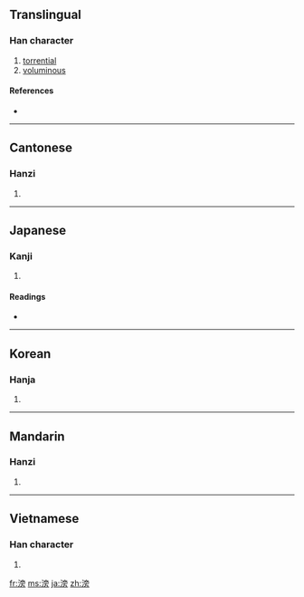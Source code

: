 ==Translingual==

===Han character===
{{Han char|rn=85|rad=水|as=10|sn=13|four=3012<sub>7</sub>|canj=水卜月尸 (EYBS)}}

# [[torrential]]
# [[voluminous]]

====References====
* {{Han ref|kx=0641.250|dkj=18003|dj=1049.040|hdz=31706.040|uh=6EC2|ud=28354|bh=B7BC|bd=47036}}

----

==Cantonese==

===Hanzi===
{{yue-hanzi|jyut=|y=pong4}}

# {{defn|Cantonese|sort=水10}}

----

==Japanese==

===Kanji===
{{ja-kanji|grade=|rs=水10}}

# {{defn|Japanese|sort=水10}}

====Readings====
* {{ja-readings|on=[[ぼう]] (bō), [[ほう]] (hō)|kun=[[ひろい]] (hiroi)}}

----

==Korean==

===Hanja===
{{ko-hanja|hangeul=방|eumhun=|rv=bang|mr=pang|y=pang}}

# {{defn|Korean|sort=水10}}

----

==Mandarin==

===Hanzi===
{{cmn-hanzi|pin=[[pāng]] ([[pang1]])|wg=p'ang<sup>1</sup>}}

# {{defn|Mandarin|sort=水10}}

----

==Vietnamese==

===Han character===
{{vi-hantu|[[bàng]], [[bẵng]], [[phang]], [[phẳng]]|rs=水10}}

# {{defn|Vietnamese|sort=水10}}

[[fr:滂]]
[[ms:滂]]
[[ja:滂]]
[[zh:滂]]